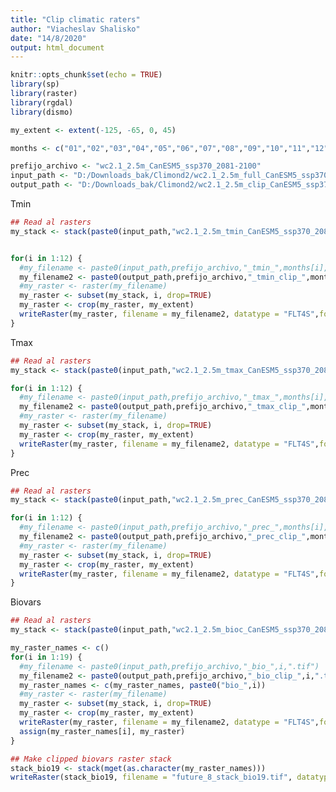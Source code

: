 ---
title: "Clip climatic raters"
author: "Viacheslav Shalisko"
date: "14/8/2020"
output: html_document
---

```{r setup, include=FALSE}
knitr::opts_chunk$set(echo = TRUE)
library(sp)
library(raster)
library(rgdal)
library(dismo)
```

```{r}
my_extent <- extent(-125, -65, 0, 45)

months <- c("01","02","03","04","05","06","07","08","09","10","11","12")

prefijo_archivo <- "wc2.1_2.5m_CanESM5_ssp370_2081-2100"
input_path <- "D:/Downloads_bak/Climond2/wc2.1_2.5m_full_CanESM5_ssp370_2081-2100/"
output_path <- "D:/Downloads_bak/Climond2/wc2.1_2.5m_clip_CanESM5_ssp370_2081-2100/"
```

Tmin

```{r}
## Read al rasters
my_stack <- stack(paste0(input_path,"wc2.1_2.5m_tmin_CanESM5_ssp370_2081-2100.tif"))


for(i in 1:12) {
  #my_filename <- paste0(input_path,prefijo_archivo,"_tmin_",months[i],".tif")
  my_filename2 <- paste0(output_path,prefijo_archivo,"_tmin_clip_",months[i],".tif")
  #my_raster <- raster(my_filename)
  my_raster <- subset(my_stack, i, drop=TRUE)
  my_raster <- crop(my_raster, my_extent)
  writeRaster(my_raster, filename = my_filename2, datatype = "FLT4S",format = "GTiff", overwrite = TRUE) 
}
```

Tmax

```{r}
## Read al rasters
my_stack <- stack(paste0(input_path,"wc2.1_2.5m_tmax_CanESM5_ssp370_2081-2100.tif"))

for(i in 1:12) {
  #my_filename <- paste0(input_path,prefijo_archivo,"_tmax_",months[i],".tif")
  my_filename2 <- paste0(output_path,prefijo_archivo,"_tmax_clip_",months[i],".tif")
  #my_raster <- raster(my_filename)
  my_raster <- subset(my_stack, i, drop=TRUE)
  my_raster <- crop(my_raster, my_extent)
  writeRaster(my_raster, filename = my_filename2, datatype = "FLT4S",format = "GTiff", overwrite = TRUE) 
}
```

Prec

```{r}
## Read al rasters
my_stack <- stack(paste0(input_path,"wc2.1_2.5m_prec_CanESM5_ssp370_2081-2100.tif"))

for(i in 1:12) {
  #my_filename <- paste0(input_path,prefijo_archivo,"_prec_",months[i],".tif")
  my_filename2 <- paste0(output_path,prefijo_archivo,"_prec_clip_",months[i],".tif")
  #my_raster <- raster(my_filename)
  my_raster <- subset(my_stack, i, drop=TRUE)
  my_raster <- crop(my_raster, my_extent)
  writeRaster(my_raster, filename = my_filename2, datatype = "FLT4S",format = "GTiff", overwrite = TRUE) 
}
```


Biovars

```{r}
## Read al rasters
my_stack <- stack(paste0(input_path,"wc2.1_2.5m_bioc_CanESM5_ssp370_2081-2100.tif"))

my_raster_names <- c()
for(i in 1:19) {
  #my_filename <- paste0(input_path,prefijo_archivo,"_bio_",i,".tif")
  my_filename2 <- paste0(output_path,prefijo_archivo,"_bio_clip_",i,".tif")
  my_raster_names <- c(my_raster_names, paste0("bio_",i))  
  #my_raster <- raster(my_filename)
  my_raster <- subset(my_stack, i, drop=TRUE)
  my_raster <- crop(my_raster, my_extent)
  writeRaster(my_raster, filename = my_filename2, datatype = "FLT4S",format = "GTiff", overwrite = TRUE) 
  assign(my_raster_names[i], my_raster)
}

## Make clipped biovars raster stack
stack_bio19 <- stack(mget(as.character(my_raster_names)))
writeRaster(stack_bio19, filename = "future_8_stack_bio19.tif", datatype = "FLT4S",format = "GTiff", overwrite = TRUE) 

```

